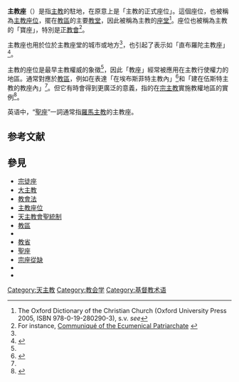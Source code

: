 {{Expert|time=2015-12-14T03:30:26+00:00}}

{{NOT|主教座位|主教座堂}}

'''主教座'''（{{lang-la|Episcopalis sedes}}）是指[[主教|主教]]的駐地，在原意上是「主教的正式座位」。這個座位，也被稱為[[主教座位|主教座位]]，擺在[[教區|教區]]的主要[[教堂|教堂]]，因此被稱為主教的[[主教座堂|座堂]]<ref name="ODCC">The Oxford Dictionary of the Christian Church (Oxford University Press 2005, ISBN 978-0-19-280290-3), s.v. ''see''</ref>。座位也被稱為主教的「寶座」，特別是[[正教會|正教會]]<ref>For instance, [http://www.ec-patr.org/docdisplay.php?lang=en&id=825&tla=en Communiqué of the Ecumenical Patriarchate] {{Wayback|url=http://www.ec-patr.org/docdisplay.php?lang=en&id=825&tla=en |date=20200311184106 }}</ref>。

主教座也用於位於主教座堂的城市或地方<ref name="ODCC" />，也引起了表示如「直布羅陀主教座」<ref>{{Cite web |url=http://hansard.millbanksystems.com/commons/1876/aug/12/church-of-england-episcopal-see-of |title=Hansard report |accessdate=2011-02-03 |archive-date=2011-07-16 |archive-url=https://web.archive.org/web/20110716033828/http://hansard.millbanksystems.com/commons/1876/aug/12/church-of-england-episcopal-see-of |dead-url=no }}</ref>。

主教的座位是最早主教權威的象徵<ref name="ODCC" />，因此「教座」經常被應用在主教行使權力的地區。通常對應於[[教區|教區]]，例如在表達「在埃布斯菲特主教內」<ref name="#1">{{Cite web |url=http://www.ebbsfleet.org.uk/congcoun.htm |title=The Lay Council and Congress of the See of Ebbsfleet |accessdate=2011-02-03 |archive-date=2007-03-14 |archive-url=https://web.archive.org/web/20070314225459/http://www.ebbsfleet.org.uk/congcoun.htm |dead-url=yes }}</ref>和「建在伍斯特主教的教座內」<ref name="#1"/>。但它有時會得到更廣泛的意義，指的在[[宗主教|宗主教]]實施教權地區的實例<ref>{{Cite web |url=http://ecole.evansville.edu/articles/crete.html |title=Christianity in Crete (to 827) |accessdate=2011-02-03 |archive-date=2011-01-01 |archive-url=https://web.archive.org/web/20110101134307/http://ecole.evansville.edu/articles/crete.html |dead-url=yes }}</ref>。

英语中，“[[聖座|聖座]]”一詞通常指[[羅馬主教|羅馬主教]]的主教座。

== 参考文献 ==
{{Reflist|30em}}

== 參見 == 
* [[宗徒座|宗徒座]] 
* [[大主教|大主教]]
* [[教會法|教會法]]
* [[主教座位|主教座位]]
* [[天主教會聖統制|天主教會聖統制]]
* [[教區|教區]]
* {{link-en|早期基督教中心|Early centers of Christianity}}
* [[教省|教省]]
* [[聖座|聖座]]
* [[宗座從缺|宗座從缺]]
* {{link-en|聖馬可宗座|See_of_St._Mark}}
* {{link-en|岩石城|Rock City}}

[[Category:天主教|Category:天主教]]
[[Category:教会学|Category:教会学]]
[[Category:基督教术语|Category:基督教术语]]
